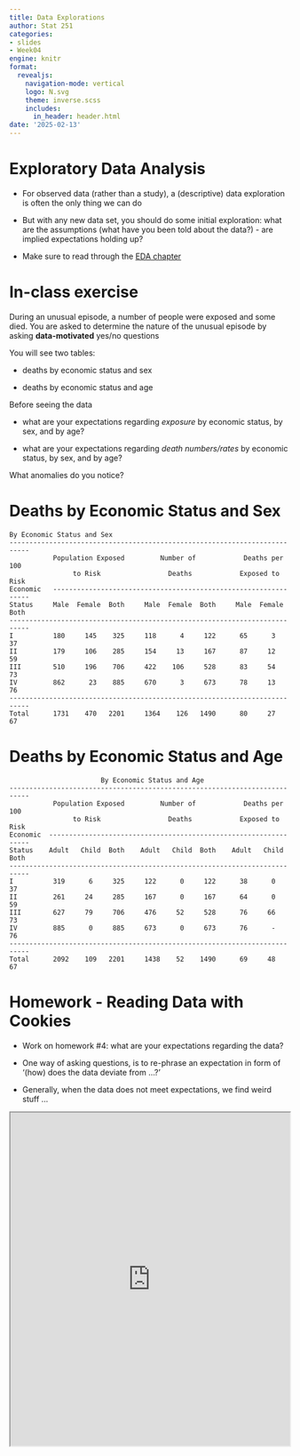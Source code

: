 ```yaml
---
title: Data Explorations
author: Stat 251
categories:
- slides
- Week04
engine: knitr
format:
  revealjs:
    navigation-mode: vertical
    logo: N.svg
    theme: inverse.scss
    includes:
      in_header: header.html
date: '2025-02-13'
---
```


# Exploratory Data Analysis

- For observed data (rather than a study), a (descriptive) data exploration is often the only thing we can do

- But with any new data set, you should do some initial exploration: what are the assumptions (what have you been told about the data?) - are implied expectations holding up?
  
- Make sure to read through the [EDA chapter](https://srvanderplas.github.io/stat-computing-r-python/part-wrangling/02a-eda.html) 


# In-class exercise

During an unusual episode, a number of people were exposed and some died. 
You are asked to determine the nature of the unusual episode by asking **data-motivated** yes/no questions 

You will see two tables: 

  - deaths by economic status and sex

  - deaths by economic status and age

Before seeing the data 

- what are your expectations regarding *exposure* by economic status, by sex, and by age?

- what are your expectations regarding *death numbers/rates* by economic status, by sex, and by age?

What anomalies do you notice?



# Deaths by Economic Status and Sex
 

    By Economic Status and Sex
    ---------------------------------------------------------------------------
               Population Exposed         Number of            Deaths per 100
                    to Risk                 Deaths            Exposed to Risk
    Economic   ----------------------------------------------------------------
    Status     Male  Female  Both     Male  Female  Both     Male  Female  Both
    ---------------------------------------------------------------------------
    I          180     145    325     118      4     122      65      3     37
    II         179     106    285     154     13     167      87     12     59
    III        510     196    706     422    106     528      83     54     73
    IV         862      23    885     670      3     673      78     13     76
    ---------------------------------------------------------------------------
    Total      1731    470   2201     1364    126   1490      80     27     67
 

 
 
# Deaths by Economic Status and Age

 
 
                           By Economic Status and Age
    ---------------------------------------------------------------------------
               Population Exposed         Number of            Deaths per 100
                    to Risk                 Deaths            Exposed to Risk
    Economic  -----------------------------------------------------------------
    Status    Adult   Child  Both    Adult   Child  Both    Adult   Child  Both
    ---------------------------------------------------------------------------
    I          319      6     325     122      0     122      38      0     37
    II         261     24     285     167      0     167      64      0     59
    III        627     79     706     476     52     528      76     66     73
    IV         885      0     885     673      0     673      76      -     76
    ---------------------------------------------------------------------------
    Total      2092    109   2201     1438    52    1490      69     48     67
 




# Homework - Reading Data with Cookies

- Work on homework #4: what are your expectations regarding the data?

- One way of asking questions, is to re-phrase an expectation in form of '(how) does the data deviate from ...?'

- Generally, when the data does not meet expectations, we find weird stuff ...

```{=html}
<iframe width="100%" height = "600px" src="https://unl-statistics.github.io/stat251/homework/04-cookies.html"></iframe>
```


